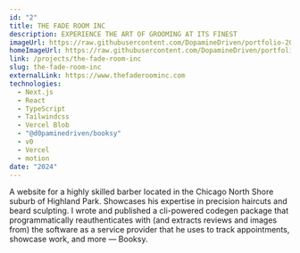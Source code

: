 ```yaml
---
id: "2"
title: THE FADE ROOM INC
description: EXPERIENCE THE ART OF GROOMING AT ITS FINEST
imageUrl: https://raw.githubusercontent.com/DopamineDriven/portfolio-2025/master/apps/web/public/thefaderoominc.png
homeImageUrl: https://raw.githubusercontent.com/DopamineDriven/portfolio-2025/master/apps/web/public/thefaderoominc-768x1024.png
link: /projects/the-fade-room-inc
slug: the-fade-room-inc
externalLink: https://www.thefaderoominc.com
technologies:
  - Next.js
  - React
  - TypeScript
  - Tailwindcss
  - Vercel Blob
  - "@d0paminedriven/booksy"
  - v0
  - Vercel
  - motion
date: "2024"
---
```


A website for a highly skilled barber located in the Chicago North Shore suburb of Highland Park. Showcases his expertise in precision haircuts and beard sculpting. I wrote and published a cli-powered codegen package that programmatically reauthenticates with (and extracts reviews and images from) the software as a service provider that he uses to track appointments, showcase work, and more — Booksy.
